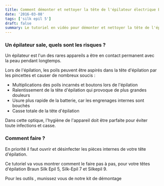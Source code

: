 ```yaml
---
title: Comment démonter et nettoyer la tête de l'épilateur électrique Braun Silk Epil 5 ?
date: '2016-03-08'
tags: ['silk epil 5']
draft: false
summary: Le tutoriel en vidéo pour démonter et nettoyer la tête de l'épilateur électrique Braun Silk Epil 9.
---
```


### Un épilateur sale, quels sont les risques ?

Un épilateur est l'un des rares appareils a être en contact permanent avec la peau pendant longtemps.

Lors de l'épilation, les poils peuvent être aspirés dans la tête d'épilation par les pincettes et causer de nombreux soucis :

- Multiplications des poils incarnés et boutons lors de l'épilation
- Ralentissement de la tête d'épilation qui provoque de plus grandes douleurs
- Usure plus rapide de la batterie, car les engrenages internes sont bouchés
- Casse totale de la tête d'épilation

Dans cette optique, l'hygiène de l'appareil doit être parfaite pour éviter toute infections et casse.

### Comment faire ?

En priorité il faut ouvrir et désinfecter les pièces internes de votre tête d'épilation.

Ce tutoriel va vous montrer comment le faire pas à pas, pour votre têtes d'épilation Braun Silk Epil 5, Silk-Epil 7 et Silkepil 9.

Pour les outils , munissez vous de notre kit de démontage

<YouTube id="QrXbR3OHS0o" title="Optional Title" />
